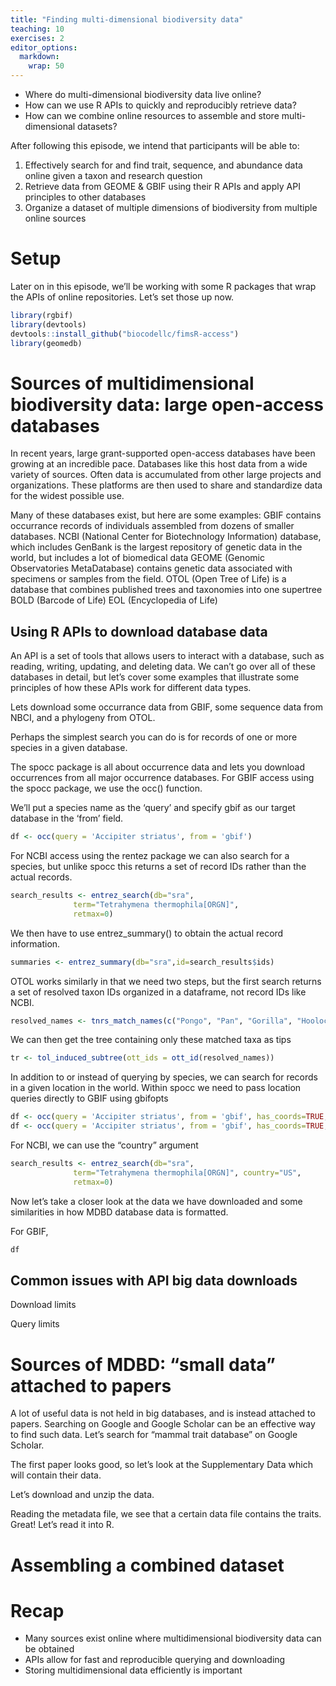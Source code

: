 ```yaml
---
title: "Finding multi-dimensional biodiversity data"
teaching: 10
exercises: 2
editor_options: 
  markdown: 
    wrap: 50
---
```


::: questions

- Where do multi-dimensional biodiversity data live online?
- How can we use R APIs to quickly and reproducibly retrieve data?
- How can we combine online resources to assemble and store multi-dimensional datasets?

:::

::::::::::::::::::::::::::::::::::::: objectives

After following this episode, we intend that participants will be able to:

1. Effectively search for and find trait, sequence, and abundance data online given a taxon and research question 
2. Retrieve data from GEOME & GBIF using their R APIs and apply API principles to other databases
3. Organize a dataset of multiple dimensions of biodiversity from multiple online sources

::::::::::::::::::::::::::::::::::::::::::::::::

# Setup

Later on in this episode, we'll be working with some R packages that wrap the APIs of online repositories. 
Let's set those up now. 

```r

library(rgbif)
library(devtools)
devtools::install_github("biocodellc/fimsR-access")
library(geomedb)

```

# Sources of multidimensional biodiversity data: large open-access databases

In recent years, large grant-supported open-access databases have been growing at an incredible pace. 
Databases like this host data from a wide variety of sources. Often data is accumulated from other large projects and organizations.
These platforms are then used to share and standardize data for the widest possible use. 

Many of these databases exist, but here are some examples:
  GBIF contains occurrance records of individuals assembled from dozens of smaller databases.
  NCBI (National Center for Biotechnology Information) database, which includes GenBank is the largest repository of genetic data in the world, but includes a lot of biomedical data
  GEOME (Genomic Observatories MetaDatabase) contains genetic data associated with specimens or samples from the field. 
  OTOL (Open Tree of Life) is a database that combines published trees and taxonomies into one supertree 
  BOLD (Barcode of Life) 
  EOL (Encyclopedia of Life)
  
## Using R APIs to download database data 

An API is a set of tools that allows users to interact with a database, such as reading, writing, updating, and deleting data.
We can't go over all of these databases in detail, but let's cover some examples that illustrate some principles of how these APIs work for different data types. 

Lets download some occurrance data from GBIF, some sequence data from NBCI, and a phylogeny from OTOL.

Perhaps the simplest search you can do is for records of one or more species in a given database.

The spocc package is all about occurrence data and lets you download occurrences from all major occurrence databases. 
For GBIF access using the spocc package, we use the occ() function.

We'll put a species name as the 'query' and specify gbif as our target database in the 'from' field.

```r

df <- occ(query = 'Accipiter striatus', from = 'gbif')

```

For NCBI access using the rentez package we can also search for a species, but unlike spocc this returns a set of record IDs rather than the actual records.

```r

search_results <- entrez_search(db="sra",
              term="Tetrahymena thermophila[ORGN]",
              retmax=0)
```

We then have to use entrez_summary() to obtain the actual record information.

```r

summaries <- entrez_summary(db="sra",id=search_results$ids)

```

OTOL works similarly in that we need two steps, but the first search returns a set of resolved taxon IDs organized in a dataframe, not record IDs like NCBI.

```r

resolved_names <- tnrs_match_names(c("Pongo", "Pan", "Gorilla", "Hoolock", "Homo")))

```

We can then get the tree containing only these matched taxa as tips

```r

tr <- tol_induced_subtree(ott_ids = ott_id(resolved_names))

```

In addition to or instead of querying by species, we can search for records in a given location in the world.
Within spocc we need to pass location queries directly to GBIF using gbifopts

```r

df <- occ(query = 'Accipiter striatus', from = 'gbif', has_coords=TRUE, gbifopts=list("continent"="north_america"))
df <- occ(query = 'Accipiter striatus', from = 'gbif', has_coords=TRUE, gbifopts=list("decimalLatitude"='30,35',"decimalLongitude='-30,-25'))

```

For NCBI, we can use the "country" argument 

```r

search_results <- entrez_search(db="sra",
              term="Tetrahymena thermophila[ORGN]", country="US", 
              retmax=0)

```

Now let's take a closer look at the data we have downloaded and some similarities in how MDBD database data is formatted.

For GBIF, 

```r

df

```


## Common issues with API big data downloads 

Download limits

Query limits 

# Sources of MDBD: "small data" attached to papers 

A lot of useful data is not held in big databases, and is instead attached to papers. 
Searching on Google and Google Scholar can be an effective way to find such data. 
Let's search for "mammal trait database" on Google Scholar.

The first paper looks good, so let's look at the Supplementary Data which will contain their data.

Let's download and unzip the data. 

Reading the metadata file, we see that a certain data file contains the traits. Great! Let's read it into R. 

# Assembling a combined dataset


# Recap

::: keypoints

- Many sources exist online where multidimensional biodiversity data can be obtained
- APIs allow for fast and reproducible querying and downloading
- Storing multidimensional data efficiently is important

:::
    
